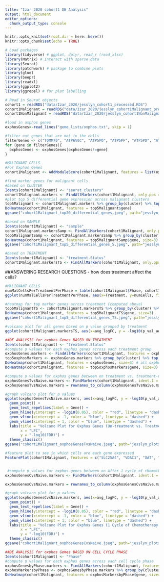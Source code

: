 ```yaml
---
title: "Izar 2020 cohort1 DE Analysis"
output: html_document
editor_options: 
  chunk_output_type: console
---
```


```r
knitr::opts_knit$set(root.dir = here::here())
knitr::opts_chunk$set(echo = TRUE)
```

```r
# Load packages
library(tidyverse) # ggplot, dplyr, read_r (read_xlsx)
library(Matrix) # interact with sparse data
library(Seurat)
library(patchwork) # package to combine plots
library(glue)
library(beepr)
library(readxl)
library(ggplot2)
library(ggrepel) # for plot labelling

# Read in Seurat objects
cohort1 = readRDS("data/Izar_2020/jesslyn_cohort1_processed.RDS")
cohort1Malignant = readRDS("data/Izar_2020/jesslyn_cohort1Malignant_processed.RDS")
cohort1NonMalignant = readRDS("data/Izar_2020/jesslyn_cohort1NonMalignant_processed.RDS")

#load in oxphos genes
oxphosGenes<-read_lines("gene_lists/oxphos.txt", skip = 1)

#filter out genes that are not in the cells 
filterGenes <- c("TOMM70", "ATP6V0C", "ATP5PO", "ATP5PF", "ATP5PD", "ATP5PB", "ATP5MG", "ATP5MF", "ATP5ME", "ATP5MC3", "ATP5MC2", "ATP5MC1", "ATP5F1E", "ATP5F1D", "ATP5F1C", "ATP5F1B", "ATP5F1A")
for (gene in filterGenes){
  oxphosGenes <- oxphosGenes[oxphosGenes!=gene]
}

```

```r
#MALIGNANT CELLS
#For Oxphos Genes
cohort1Malignant <- AddModuleScore(cohort1Malignant, features = list(oxphosGenes), name = "oxphosGenes.Score")
```

```r
#find marker genes for malignant cells
#based on CLUSTER 
Idents(cohort1Malignant) <- "seurat_clusters"
cohort1Malignant.markers <- FindAllMarkers(cohort1Malignant, only.pps = TRUE, min.pct = 0.25, logfc.threshold = 0.25)
#plot top 5 differential gene expression across malignant clusters 
top5Malignant <- cohort1Malignant.markers %>% group_by(cluster) %>% top_n(n = 5, wt = avg_logFC)
DoHeatmap(cohort1Malignant, features = top5Malignant$gene)
ggsave("cohort1Malignant_top20_differential_genes.jpeg", path="jesslyn_plots", width = 20, height = 15)

#based on SAMPLE
Idents(cohort1Malignant) <- "sample"
cohort1Malignant.markersSamp <- FindAllMarkers(cohort1Malignant, only.pps = TRUE, min.pct = 0.25, logfc.threshold = 0.25)
top5MalignantSamp <- cohort1Malignant.markersSamp %>% group_by(cluster) %>% top_n(n = 5, wt = avg_logFC)
DoHeatmap(cohort1Malignant, features = top5MalignantSamp$gene, size=3)
ggsave("cohort1Malignant_top5_differential_genes_S.jpeg", path="jesslyn_plots/cohort1/Malignant", width = 20, height = 15)

#based on TREATMENT
Idents(cohort1Malignant) <- "treatment.Status"
cohort1Malignant.markersTS <- FindAllMarkers(cohort1Malignant, only.pps = TRUE, min.pct = 0.25, logfc.threshold = 0.25)
```

##ANSWERING RESEARCH QUESTIONS - how does treatment affect the cells?
```r
#MALIGNANT CELLS
numMalCellsPerTreatmentPerPhase = table(cohort1Malignant$Phase, cohort1Malignant$treatment.Status) %>% as.data.frame() %>% rename(Phase = Var1, Treatment = Var2, numCells = Freq)
ggplot(numMalCellsPerTreatmentPerPhase, aes(x=Treatment, y=numCells, fill=Phase)) + geom_bar(position="fill", stat="identity")
```

```r
#heatmap for top marker genes across treatment (computed above)
top5MalignantTS <- cohort1Malignant.markersTS %>% group_by(cluster) %>% top_n(n = 5, wt = avg_logFC)
DoHeatmap(cohort1Malignant, features = top5MalignantTS$gene, size=3)
ggsave("cohort1Malignant_top5_differential_genes_TS.jpeg", path="jesslyn_plots/cohort1/Malignant", width = 20, height = 15)

#volcano plot for all genes based on p value grouped by treatment
ggplot(cohort1Malignant.markersTS, aes(x=avg_logFC, y = -log10(p_val_adj)))+ geom_point( )+ ggtitle("Volcano") + xlab("log2 FC") + ylab("-log10 adjusted p-value")
```

```r
##DE ANALYSIS for oxphos Genes BASED ON TREATMENT
Idents(cohort1Malignant) <- "treatment.Status"
#compute p values for each oxphos genes across each treatment group
oxphosGenes.markers <- FindAllMarkers(cohort1Malignant, features = oxphosGenes, only.pps = TRUE, min.pct = 0.25, logfc.threshold = 0.25)
top5oxphosMarkers <- oxphosGenes.markers %>% group_by(cluster) %>% top_n(n = 5, wt = avg_logFC)
DoHeatmap(cohort1Malignant, features = oxphosGenes, size=3) # all oxphos genes
DoHeatmap(cohort1Malignant, features = top5oxphosMarkers$gene, size=3) # most variable oxphos genes

#compute p values for oxphos genes between on treatment vs. treatment-naive
oxphosGenesTvsNaive.markers <- FindMarkers(cohort1Malignant, ident.1 = "On-treatment", ident.2 = "Treatment-naive", features = oxphosGenes, only.pos = TRUE, min.pct = 0.25, logfc.threshold = 0.25)
oxphosGenesTvsNaive.markers = rownames_to_column(oxphosGenesTvsNaive.markers, "Gene")

#graph volcano plot for p values 
ggplot(oxphosGenesTvsNaive.markers, aes(x=avg_logFC, y = -log10(p_val_adj))) + 
  geom_point() + 
  geom_text_repel(aes(label = Gene)) +
  geom_hline(yintercept = -log10(0.05), color = "red", linetype = "dashed") +
  geom_vline(xintercept = -1, color = "blue", linetype = "dashed") +
  geom_vline(xintercept = 1, color = "blue", linetype = "dashed") +
  labs(title = "Volcano Plot for Oxphos Genes (On-treatment vs. Treatment-naive)",
       x = "LFC",
       y = "-log10(FDR)") +
  theme_classic()
ggsave("cohort1Malignant_oxphosGenesTvsNaive.jpeg", path="jesslyn_plots/cohort1/Malignant", height = 12, width = 9)

#feature plot to see in which cells are each gene expressed 
FeaturePlot(cohort1Malignant, features = c("SLC25A4", "VDAC1", "OAT", "CYB5R3", "MDH1", "LDHB"), pt.size = 0.2)


 #compute p values for oxphos genes between on After 1 cycle of chemotherapy vs. treatment-naive
oxphosGenesCvsNaive.markers <- FindMarkers(cohort1Malignant, ident.1 = "After 1 cycle of chemotherapy", ident.2 = "Treatment-naive", features = oxphosGenes, only.pos = TRUE, min.pct = 0.25, logfc.threshold = 0.25)

oxphosGenesCvsNaive.markers = rownames_to_column(oxphosGenesCvsNaive.markers, "Gene")

#graph volcano plot for p values 
ggplot(oxphosGenesCvsNaive.markers, aes(x=avg_logFC, y = -log10(p_val_adj))) + 
  geom_point() + 
  geom_text_repel(aes(label = Gene)) +
  geom_hline(yintercept = -log10(0.05), color = "red", linetype = "dashed") +
  geom_vline(xintercept = -1, color = "blue", linetype = "dashed") +
  geom_vline(xintercept = 1, color = "blue", linetype = "dashed") +
  labs(title = "Volcano Plot for Oxphos Genes (1 Cycle of Chemotherapy vs. Treatment-naive)",
       x = "LFC",
       y = "-log10(FDR)") +
  theme_classic()
ggsave("cohort1Malignant_oxphosGenesCvsNaive.jpeg", path="jesslyn_plots/cohort1/Malignant", height = 12, width = 9)

##DE ANALYSIS for oxphos Genes BASED ON CELL CYCLE PHASE
Idents(cohort1Malignant) <- "Phase"
#compute p values for each oxphos genes across each cell cycle phase
oxphosGenesbyPhase.markers <- FindAllMarkers(cohort1Malignant, features = oxphosGenes, only.pps = TRUE, min.pct = 0.25, logfc.threshold = 0.2)
oxphosMarkersbyPhase <- oxphosGenesbyPhase.markers %>% group_by(cluster) 
DoHeatmap(cohort1Malignant, features = oxphosMarkersbyPhase$gene, size=3)

```